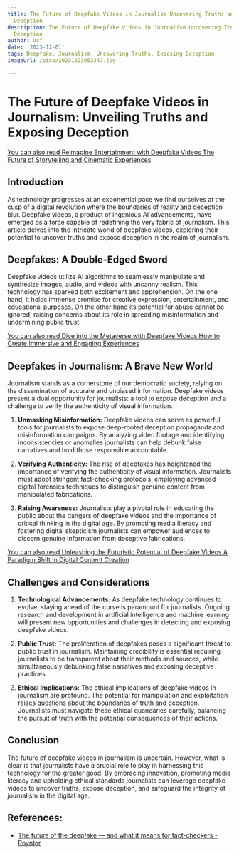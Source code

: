 ```yaml
---
title: The Future of Deepfake Videos in Journalism Uncovering Truths and Exposing
  Deception
description: The Future of Deepfake Videos in Journalism Uncovering Truths and Exposing
  Deception
author: Usf
date: '2023-12-01'
tags: Deepfake, Journalism, Uncovering Truths, Exposing Deception
imageUrl: /pixa/20231223053347.jpg

---
```

# The Future of Deepfake Videos  in Journalism:  Unveiling Truths and Exposing Deception

[You can also read Reimagine Entertainment with Deepfake Videos The Future of Storytelling and Cinematic Experiences](Reimagine%20Entertainment%20with%20Deepfake%20Videos%20The%20Future%20of%20Storytelling%20and%20Cinematic%20Experiences)


## Introduction

As  technology progresses at an exponential pace we find ourselves at the cusp of  a digital revolution where  the  boundaries  of reality and deception blur. Deepfake videos, a product of ingenious  AI advancements, have emerged as a force capable of redefining the very fabric of journalism. This article delves into the intricate world  of deepfake videos, exploring their  potential to uncover truths and expose  deception in the realm of  journalism.

##  Deepfakes: A Double-Edged Sword

Deepfake videos utilize AI algorithms  to seamlessly manipulate and synthesize images, audio, and  videos with uncanny realism. This technology has sparked both excitement and apprehension. On the one hand, it holds immense promise for creative expression, entertainment, and educational  purposes. On the other hand its potential for abuse  cannot be ignored, raising concerns about its role in spreading misinformation and undermining  public trust.

[You can also read Dive into  the Metaverse with Deepfake Videos How to Create Immersive and Engaging Experiences](Dive%20into%20the%20Metaverse%20with%20Deepfake%20Videos%20How%20to%20Create%20Immersive%20and%20Engaging%20Experiences)


## Deepfakes in Journalism: A Brave New World

Journalism stands as a cornerstone of our democratic society, relying on the dissemination  of accurate and unbiased information. Deepfake videos present a dual opportunity for journalists: a tool to expose deception and a challenge to verify the authenticity of  visual  information.

1. **Unmasking Misinformation:**  Deepfake videos can serve as powerful tools for  journalists to expose deep-rooted deception propaganda and misinformation campaigns. By analyzing video footage and identifying inconsistencies  or anomalies journalists can help debunk false narratives and hold those responsible accountable.

2.  **Verifying Authenticity:** The rise of deepfakes has heightened the importance of verifying the authenticity  of visual information. Journalists must adopt stringent fact-checking protocols, employing advanced  digital forensics  techniques to distinguish genuine content  from manipulated fabrications.

3. **Raising Awareness:** Journalists play a pivotal role in educating the public about the dangers of deepfake videos and the importance of  critical thinking in the digital age. By promoting media  literacy and fostering digital  skepticism journalists can empower audiences to discern  genuine information from deceptive fabrications.

[You  can also read Unleashing  the  Futuristic  Potential of Deepfake Videos A Paradigm Shift in  Digital Content  Creation](Unleashing%20the%20Futuristic%20Potential%20of%20Deepfake%20Videos%20A%20Paradigm%20Shift%20in%20Digital%20Content%20Creation)


## Challenges and Considerations

1. **Technological  Advancements:**  As deepfake technology continues to evolve, staying ahead of the curve is paramount for journalists. Ongoing research and development  in artificial intelligence and machine learning will present new opportunities and challenges in detecting and exposing deepfake videos.

2. **Public Trust:** The proliferation of deepfakes poses a significant threat to public  trust in journalism. Maintaining  credibility is essential requiring journalists to be transparent about their  methods and sources, while simultaneously debunking false narratives and exposing deceptive practices.

3. **Ethical  Implications:** The ethical implications of deepfake videos in journalism are profound.  The potential  for manipulation and exploitation raises questions  about the boundaries of truth  and  deception. Journalists must navigate these ethical quandaries carefully, balancing the pursuit of truth with the potential consequences of their actions.

## Conclusion

The future of deepfake videos in journalism is uncertain. However, what is clear is that journalists have a crucial role to play in harnessing this  technology for the greater good. By embracing innovation, promoting media literacy and upholding ethical standards journalists can leverage deepfake videos  to uncover truths, expose deception, and safeguard the integrity  of journalism in the digital age.

## References:
- [The future of the deepfake — and what it means for fact-checkers - Poynter](https://www.poynter.org/fact-checking/2018/the-future-of-the-deepfake-and-what-it-means-for-fact-checkers/)

